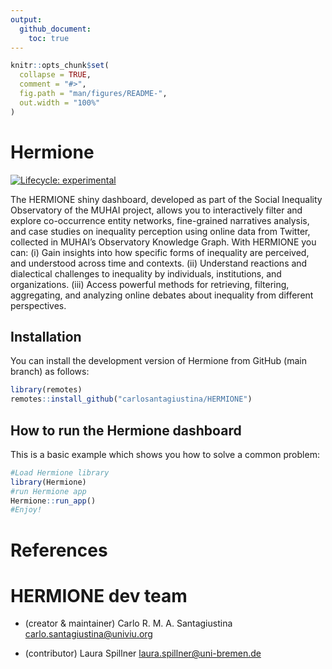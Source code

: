 ```yaml
---
output:
  github_document:
    toc: true
---
```


<!-- README.md is generated from README.Rmd. Please edit that file -->

```r
knitr::opts_chunk$set(
  collapse = TRUE,
  comment = "#>",
  fig.path = "man/figures/README-",
  out.width = "100%"
)
```

# Hermione


<!-- badges: start -->
[![Lifecycle: experimental](https://img.shields.io/badge/lifecycle-experimental-orange.svg)](https://lifecycle.r-lib.org/articles/stages.html#experimental)
<!-- badges: end -->

The HERMIONE shiny dashboard, developed as part of the Social Inequality Observatory of the MUHAI project, allows you to interactively filter and explore co-occurrence entity networks, fine-grained narratives analysis, and case studies on inequality perception using online data from Twitter, collected in MUHAI's Observatory Knowledge Graph. 
With HERMIONE you can: (i) Gain insights into how specific forms of inequality are perceived, and understood across time and contexts. (ii) Understand reactions and dialectical challenges to inequality by individuals, institutions, and organizations. (iii) Access powerful methods for retrieving, filtering, aggregating, and analyzing online debates about inequality from different perspectives.


## Installation

You can install the development version of Hermione from GitHub (main branch) as follows:

``` r
library(remotes)
remotes::install_github("carlosantagiustina/HERMIONE")
```

## How to run the Hermione dashboard

This is a basic example which shows you how to solve a common problem:

```r
#Load Hermione library
library(Hermione)
#run Hermione app
Hermione::run_app()
#Enjoy!
```

# References

```{=latex}
\begin{itemize}
    \item Laura Spillner, Carlo R. M. A. Santagiustina, Thomas Mildner, and Robert Porzel (2023). Mapping and Exploring the Dynamics of Inequality Narratives Through Social Media.
\end{itemize}
```

# HERMIONE dev team

- (creator & maintainer) Carlo R. M. A. Santagiustina [carlo.santagiustina@univiu.org](mailto:carlo.santagiustina@univiu.org)

- (contributor) Laura Spillner [laura.spillner@uni-bremen.de](mailto:laura.spillner@uni-bremen.de)

